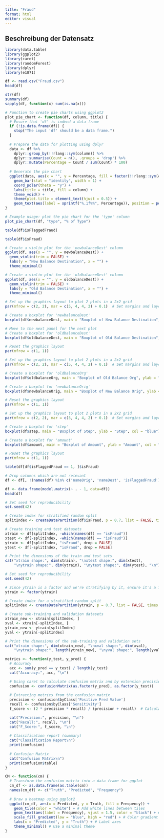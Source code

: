 ---
title: "Fraud"
format: html
editor: visual
---

## Beschreibung der Datensatz

```{r}
library(data.table)
library(ggplot2)
library(caret)
library(randomForest)
library(dplyr)
library(e1071)
```

```{r}
df <- read.csv("Fraud.csv")
head(df)
```

```{r}
str(df)
summary(df)
sapply(df, function(x) sum(is.na(x)))
```

```{r}
# Function to create pie charts using ggplot2
plot_pie_chart <- function(df, column, title) {
  # Ensure that 'df' is indeed a data frame
  if (!is.data.frame(df)) {
    stop("The input 'df' should be a data frame.")
  }
  
  # Prepare the data for plotting using dplyr
  data <- df %>%
    dplyr::group_by(!!rlang::sym(column)) %>%
    dplyr::summarise(Count = n(), .groups = 'drop') %>%
    dplyr::mutate(Percentage = Count / sum(Count) * 100)
  
  # Generate the pie chart
  ggplot(data, aes(x = "", y = Percentage, fill = factor(!!rlang::sym(column)))) +
    geom_bar(stat = "identity", width = 1) +
    coord_polar(theta = "y") +
    labs(title = title, fill = column) +
    theme_void() +
    theme(plot.title = element_text(hjust = 0.5)) +
    geom_text(aes(label = sprintf("%.1f%%", Percentage)), position = position_stack(vjust = 0.5))
}

# Example usage: plot the pie chart for the 'type' column
plot_pie_chart(df, "type", "% of Type")
```

```{r}
table(df$isFlaggedFraud)
```

```{r}
table(df$isFraud)
```

```{r}
# Create a violin plot for the 'newbalanceDest' column
ggplot(df, aes(x = "", y = newbalanceDest)) +
  geom_violin(trim = FALSE) +
  labs(y = "New Balance Destination", x = "") +
  theme_minimal()
```

```{r}
# Create a violin plot for the 'oldbalanceDest' column
ggplot(df, aes(x = "", y = oldbalanceDest)) +
  geom_violin(trim = FALSE) +
  labs(y = "Old Balance Destination", x = "") +
  theme_minimal()
```

```{r}
# Set up the graphics layout to plot 2 plots in a 2x2 grid
par(mfrow = c(2, 2), mar = c(5, 4, 4, 2) + 0.1)  # Set margins and layout

# Create a boxplot for 'newbalanceDest'
boxplot(df$newbalanceDest, main = "Boxplot of New Balance Destination", ylab = "New Balance Destination", col = "blue")

# Move to the next panel for the next plot
# Create a boxplot for 'oldbalanceDest'
boxplot(df$oldbalanceDest, main = "Boxplot of Old Balance Destination", ylab = "Old Balance Destination", col = "red")

# Reset the graphics layout
par(mfrow = c(1, 1))
```

```{r}
# Set up the graphics layout to plot 2 plots in a 2x2 grid
par(mfrow = c(2, 2), mar = c(5, 4, 4, 2) + 0.1)  # Set margins and layout

# Create a boxplot for 'oldbalanceOrg'
boxplot(df$oldbalanceOrg, main = "Boxplot of Old Balance Org", ylab = "Old Balance Org", col = "blue")

# Create a boxplot for 'newbalanceOrig'
boxplot(df$newbalanceOrig, main = "Boxplot of New Balance Orig", ylab = "New Balance Orig", col = "red")

# Reset the graphics layout
par(mfrow = c(1, 1))
```

```{r}
# Set up the graphics layout to plot 2 plots in a 2x2 grid
par(mfrow = c(2, 2), mar = c(5, 4, 4, 2) + 0.1)  # Set margins and layout

# Create a boxplot for 'step'
boxplot(df$step, main = "Boxplot of Step", ylab = "Step", col = "blue")

# Create a boxplot for 'amount'
boxplot(df$amount, main = "Boxplot of Amount", ylab = "Amount", col = "red")

# Reset the graphics layout
par(mfrow = c(1, 1))

```

```{r}
table(df[df$isFlaggedFraud == 1, ]$isFraud)
```

```{r}
# Drop columns which are not relevant
df <- df[, !(names(df) %in% c('nameOrig', 'nameDest', 'isFlaggedFraud'))]
```

```{r}
df <- data.frame(model.matrix(~ . - 1, data=df))
head(df)
```

```{r}
# Set seed for reproducibility
set.seed(42)

# Create index for stratified random split
splitIndex <- createDataPartition(df$isFraud, p = 0.7, list = FALSE, times = 1)

# Create training and test datasets
xtrain <- df[splitIndex, -which(names(df) == "isFraud")]
xtest <- df[-splitIndex, -which(names(df) == "isFraud")]
ytrain <- df[splitIndex, "isFraud", drop = FALSE]
ytest <- df[-splitIndex, "isFraud", drop = FALSE]

# Print the dimensions of the train and test sets
cat("xtrain shape:", dim(xtrain), "\nxtest shape:", dim(xtest),
    "\nytrain shape:", dim(ytrain), "\nytest shape:", dim(ytest), "\n")
```

```{r}
# Set seed for reproducibility
set.seed(42)

# Since ytrain is a factor and we're stratifying by it, ensure it's a factor
ytrain <- factor(ytrain)

# Create index for a stratified random split
splitIndex <- createDataPartition(ytrain, p = 0.7, list = FALSE, times = 1)

# Create sub-training and validation datasets
xtrain_new <- xtrain[splitIndex, ]
xval <- xtrain[-splitIndex, ]
ytrain_new <- ytrain[splitIndex]
yval <- ytrain[-splitIndex]

# Print the dimensions of the sub-training and validation sets
cat("xtrain shape:", dim(xtrain_new), "\nxval shape:", dim(xval),
    "\nytrain shape:", length(ytrain_new), "\nyval shape:", length(yval), "\n")
```

```{r}
metrics <- function(y_test, y_pred) {
  # Accuracy
  acc <- sum(y_pred == y_test) / length(y_test)
  cat("Accuracy:", acc, "\n")

  # Using caret to calculate confusion matrix and by extension precision, recall, and F1 score
  confusion <- confusionMatrix(as.factor(y_pred), as.factor(y_test))
  
  # Extracting metrics from the confusion matrix
  precision <- confusion$byClass['Positive Pred Value']
  recall <- confusion$byClass['Sensitivity']
  f_score <- (2 * precision * recall) / (precision + recall)  # Calculating F1 score

  cat("Precision:", precision, "\n")
  cat("Recall:", recall, "\n")
  cat("F_Score:", f_score, "\n")
  
  # Classification report (summary)
  cat("Classification Report\n")
  print(confusion)
  
  # Confusion Matrix
  cat("Confusion Matrix\n")
  print(confusion$table)
}
```

```{r}
CM <- function(cm) {
  # Transform the confusion matrix into a data frame for ggplot
  cm_df <- as.data.frame(as.table(cm))
  names(cm_df) <- c("Truth", "Predicted", "Frequency")
  
  # Draw a heatmap using ggplot2
  ggplot(cm_df, aes(x = Predicted, y = Truth, fill = Frequency)) +
    geom_tile(color = "white") + # Add white lines between tiles
    geom_text(aes(label = Frequency), vjust = 1.5, color = "black") + # Add text labels
    scale_fill_gradient(low = "blue", high = "red") + # Color gradient from blue to red
    labs(x = "Predicted", y = "Truth") + # Label axes
    theme_minimal() # Use a minimal theme
}
```
